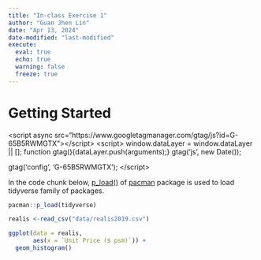 ```yaml
---
title: "In-class Exercise 1"
author: "Guan Jhen Lin"
date: "Apr 13, 2024"
date-modified: "last-modified"
execute: 
  eval: true
  echo: true
  warning: false
  freeze: true
---
```


# Getting Started

<!-- Google tag (gtag.js) -->
\<script async src="https://www.googletagmanager.com/gtag/js?id=G-65B5RWMGTX"\>\</script\>
\<script\>
window.dataLayer = window.dataLayer \|\| \[\];
function gtag(){dataLayer.push(arguments);}
gtag('js', new Date());

gtag('config', 'G-65B5RWMGTX');
\</script\>

In the code chunk below, [p_load()](https://www.rdocumentation.org/packages/pacman/versions/0.5.1) of [pacman](https://cran.r-project.org/web/packages/pacman/readme/README.html) package is used to load tidyverse family of packages.

```r
pacman::p_load(tidyverse)
```

```r
realis <-read_csv("data/realis2019.csv")
```

```r
ggplot(data = realis,
       aes(x = `Unit Price ($ psm)`)) +
  geom_histogram()
```

